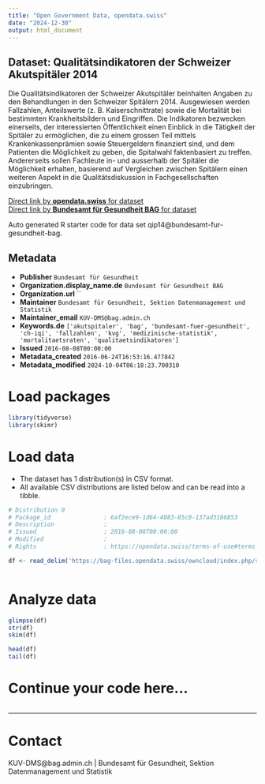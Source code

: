 ```yaml
---
title: "Open Government Data, opendata.swiss"
date: "2024-12-30"
output: html_document
---
```


## Dataset: Qualitätsindikatoren der Schweizer Akutspitäler 2014

Die Qualitätsindikatoren der Schweizer Akutspitäler beinhalten Angaben zu den Behandlungen in den Schweizer Spitälern 2014. Ausgewiesen werden Fallzahlen, Anteilswerte (z. B. Kaiserschnittrate) sowie die Mortalität bei bestimmten Krankheitsbildern und Eingriffen.
Die Indikatoren bezwecken einerseits, der interessierten Öffentlichkeit einen Einblick in die Tätigkeit der Spitäler zu ermöglichen, die zu einem grossen Teil mittels Krankenkassenprämien sowie Steuergeldern finanziert sind, und dem Patienten die Möglichkeit zu geben, die Spitalwahl faktenbasiert zu treffen. Andererseits sollen Fachleute in- und ausserhalb der Spitäler die Möglichkeit erhalten, basierend auf Vergleichen zwischen Spitälern einen weiteren Aspekt in die Qualitätsdiskussion in Fachgesellschaften einzubringen.

[Direct link by **opendata.swiss** for dataset](https://opendata.swiss/de/dataset/quality-indicators-of-the-swiss-acute-care-hospitals-2014)<br>
[Direct link by **Bundesamt für Gesundheit BAG** for dataset](http://www.bag.admin.ch/qiss)

Auto generated R starter code for data set qip14@bundesamt-fur-gesundheit-bag.

## Metadata

- **Publisher** `Bundesamt für Gesundheit`
- **Organization.display_name.de** `Bundesamt für Gesundheit BAG`
- **Organization.url** ``
- **Maintainer** `Bundesamt für Gesundheit, Sektion Datenmanagement und Statistik`
- **Maintainer_email** `KUV-DMS@bag.admin.ch`
- **Keywords.de** `['akutspitaler', 'bag', 'bundesamt-fuer-gesundheit', 'ch-iqi', 'fallzahlen', 'kvg', 'medizinische-statistik', 'mortalitaetsraten', 'qualitaetsindikatoren']`
- **Issued** `2016-08-08T00:00:00`
- **Metadata_created** `2016-06-24T16:53:16.477842`
- **Metadata_modified** `2024-10-04T06:18:23.700310`


# Load packages

```r

library(tidyverse)
library(skimr)

```

# Load data

-   The dataset has 1 distribution(s) in CSV format.
-   All available CSV distributions are listed below and can be read into a tibble.

```r

# Distribution 0
# Package_id               : 6af2ece9-1d64-4883-85c0-137ad3186853
# Description              : 
# Issued                   : 2016-08-08T00:00:00
# Modified                 : 
# Rights                   : https://opendata.swiss/terms-of-use#terms_by

df <- read_delim('https://bag-files.opendata.swiss/owncloud/index.php/s/nPppFQI1NA7XZEe')



```

# Analyze data

```r

glimpse(df)
str(df)
skim(df)

head(df)
tail(df)

```

# Continue your code here...

```r

```

------------------------------------------------------------------------

# Contact

KUV-DMS@bag.admin.ch | Bundesamt für Gesundheit, Sektion Datenmanagement und Statistik
